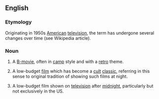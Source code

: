 ==English==
{{wikipedia}}

===Etymology===
Originating in 1950s [[American]] [[television]], the term has undergone several changes over time (see Wikipedia article).

===Noun===
{{en-noun}}

# {{lb|en|cinema}} A [[B-movie]], often in [[camp]] style and with a [[retro]] theme.
# A low-budget [[film]] which has become a [[cult]] [[classic]], referring in this sense to original tradition of showing such films at night.
# {{lb|en|dated}} A low-budget film shown on [[television]] after [[midnight]], particularly but not exclusively in the US.